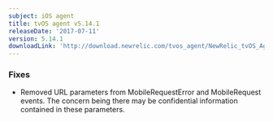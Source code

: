 ```yaml
---
subject: iOS agent
title: tvOS agent v5.14.1
releaseDate: '2017-07-11'
version: 5.14.1
downloadLink: 'http://download.newrelic.com/tvos_agent/NewRelic_tvOS_Agent_5.14.1.zip'
---
```


### Fixes

* Removed URL parameters from MobileRequestError and MobileRequest events. The concern being there may be confidential information contained in these parameters.
